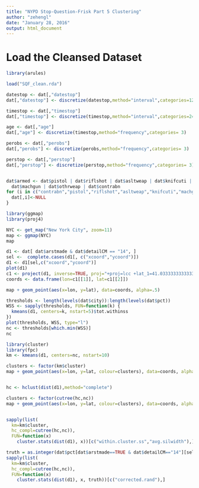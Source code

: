 ```yaml
---
title: "NYPD Stop-Question-Frisk Part 5 Clustering"
author: "zehengl"
date: "January 28, 2016"
output: html_document
---
```


# Load the Cleansed Dataset
```r
library(arules)

load("SQF_clean.rda")

datestop <- dat[,"datestop"]
dat[,"datestop"] <- discretize(datestop,method="interval",categories=12)

timestop <- dat[,"timestop"]
dat[,"timestop"] <- discretize(timestop,method="interval",categories=24)

age <- dat[,"age"]
dat[,"age"] <- discretize(timestop,method="frequency",categories= 3)

perobs <- dat[,"perobs"]
dat[,"perobs"] <- discretize(perobs,method="frequency",categories= 3)

perstop <- dat[,"perstop"]
dat[,"perstop"] <- discretize(perstop,method="frequency",categories= 3)


dat$armed <- dat$pistol | dat$riflshot | dat$asltweap | dat$knifcuti | 
  dat$machgun | dat$othrweap | dat$contrabn
for (i in c("contrabn","pistol","riflshot","asltweap","knifcuti","machgun","othrweap")){
  dat[,i]<-NULL
}
```

```r
library(ggmap)
library(proj4)

NYC <- get_map("New York City", zoom=11)
map <- ggmap(NYC)
map
```

```r
d1 <- dat[ dat$arstmade & dat$detailCM == "14", ]
sel <-  complete.cases(d1[, c("xcoord","ycoord")])
d1 <- d1[sel,c("xcoord","ycoord")]
plot(d1)
c1 <- project(d1, inverse=TRUE, proj="+proj=lcc +lat_1=41.03333333333333 +lat_2=40.66666666666666 +lat_0=40.16666666666666 +lon_0=-74 +x_0=300000.0000000001 +y_0=0 +ellps=GRS80 +datum=NAD83 +to_meter=0.3048006096012192 +no_defs")
coords <- data.frame(lon=c1[[1]], lat=c1[[2]])

map + geom_point(aes(x=lon, y=lat), data=coords, alpha=.5)

thresholds <- length(levels(dat$city)):length(levels(dat$pct))
WSS <- sapply(thresholds, FUN=function(k) {
  kmeans(d1, centers=k, nstart=5)$tot.withinss
})
plot(thresholds, WSS, type="l")
nc <- thresholds[which.min(WSS)]
nc
```

```r
library(cluster)
library(fpc)
km <- kmeans(d1, centers=nc, nstart=10)

clusters <- factor(km$cluster)
map + geom_point(aes(x=lon, y=lat, colour=clusters), data=coords, alpha=.5) + guides("cluster", col=guide_legend(ncol=5))


hc <- hclust(dist(d1),method="complete")

clusters <- factor(cutree(hc,nc))
map + geom_point(aes(x=lon, y=lat, colour=clusters), data=coords, alpha=.5) + guides("cluster",col=guide_legend(ncol=5))


sapply(list(
  km=km$cluster,
  hc_compl=cutree(hc,nc)),
  FUN=function(x)
    cluster.stats(dist(d1), x))[c("within.cluster.ss","avg.silwidth"),]

truth = as.integer(dat$pct[dat$arstmade==TRUE & dat$detailCM=="14"][sel])
sapply(list(
  km=km$cluster,
  hc_compl=cutree(hc,nc)),
  FUN=function(x)
    cluster.stats(dist(d1), x, truth))[c("corrected.rand"),]
```
